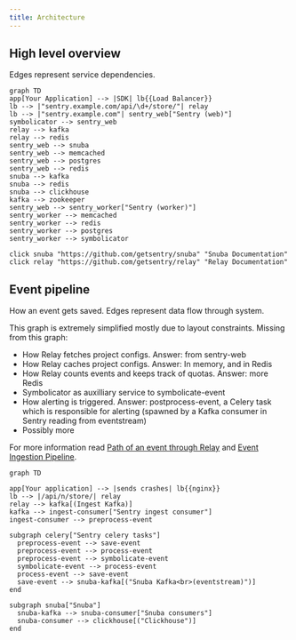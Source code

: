 ```yaml
---
title: Architecture
---
```


## High level overview

Edges represent service dependencies.

```mermaid
graph TD
app[Your Application] --> |SDK| lb{{Load Balancer}}
lb --> |"sentry.example.com/api/\d+/store/"| relay
lb --> |"sentry.example.com"| sentry_web["Sentry (web)"]
symbolicator --> sentry_web
relay --> kafka
relay --> redis
sentry_web --> snuba
sentry_web --> memcached
sentry_web --> postgres
sentry_web --> redis
snuba --> kafka
snuba --> redis
snuba --> clickhouse
kafka --> zookeeper
sentry_web --> sentry_worker["Sentry (worker)"]
sentry_worker --> memcached
sentry_worker --> redis
sentry_worker --> postgres
sentry_worker --> symbolicator

click snuba "https://github.com/getsentry/snuba" "Snuba Documentation"
click relay "https://github.com/getsentry/relay" "Relay Documentation"
```

## Event pipeline

How an event gets saved. Edges represent data flow through system.

This graph is extremely simplified mostly due to layout constraints. Missing from this graph:

* How Relay fetches project configs. Answer: from sentry-web
* How Relay caches project configs. Answer: In memory, and in Redis
* How Relay counts events and keeps track of quotas. Answer: more Redis
* Symbolicator as auxilliary service to symbolicate-event
* How alerting is triggered. Answer: postprocess-event, a Celery task which is responsible for alerting (spawned by a Kafka consumer in Sentry reading from eventstream)
* Possibly more

For more information read [Path of an event through Relay](https://getsentry.github.io/relay/architecture/ingest-event-path/) and [Event Ingestion Pipeline](https://getsentry.github.io/event-ingestion-graph/).


```mermaid
graph TD

app[Your application] --> |sends crashes| lb{{nginx}}
lb --> |/api/n/store/| relay
relay --> kafka[(Ingest Kafka)]
kafka --> ingest-consumer["Sentry ingest consumer"]
ingest-consumer --> preprocess-event

subgraph celery["Sentry celery tasks"]
  preprocess-event --> save-event
  preprocess-event --> process-event
  preprocess-event --> symbolicate-event
  symbolicate-event --> process-event
  process-event --> save-event
  save-event --> snuba-kafka[("Snuba Kafka<br>(eventstream)")]
end

subgraph snuba["Snuba"]
  snuba-kafka --> snuba-consumer["Snuba consumers"]
  snuba-consumer --> clickhouse[("Clickhouse")]
end
```
